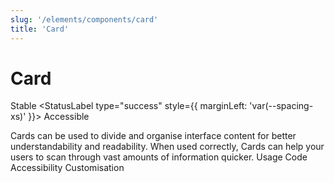 ```yaml
---
slug: '/elements/components/card'
title: 'Card'
---
```





# Card

<StatusLabel type="info">Stable</StatusLabel>
<StatusLabel type="success" style={{ marginLeft: 'var(--spacing-xs)' }}>
  Accessible
</StatusLabel>

<LeadParagraph>
    Cards can be used to divide and organise interface content for better understandability and readability. When used correctly, Cards can help your users to scan through vast amounts of information quicker.
</LeadParagraph>

<Tabs>
  <Tabs.TabList className="pageTabsList">
    <Tabs.Tab>Usage</Tabs.Tab>
    <Tabs.Tab>Code</Tabs.Tab>
    <Tabs.Tab>Accessibility</Tabs.Tab>
    <Tabs.Tab>Customisation</Tabs.Tab>
  </Tabs.TabList>
  <Tabs.TabPanel>
    <Usage />
  </Tabs.TabPanel>
  <Tabs.TabPanel>
    <Code />
  </Tabs.TabPanel>
  <Tabs.TabPanel>
    <Accessibility />
  </Tabs.TabPanel>
  <Tabs.TabPanel>
    <Customisation />
  </Tabs.TabPanel>
</Tabs>
